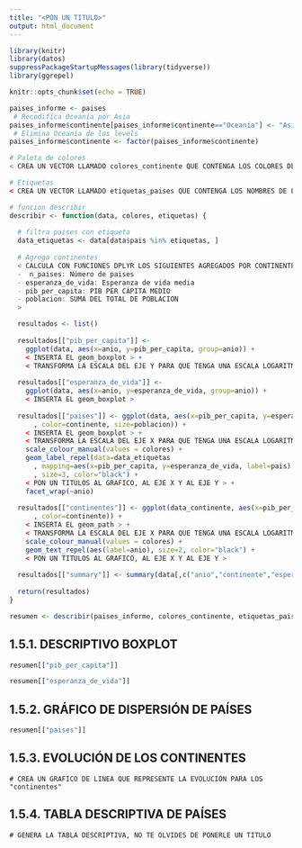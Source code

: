 ---
title: "<PON UN TITULO>"
output: html_document
---

```{r setup, include=FALSE}
library(knitr)
library(datos)
suppressPackageStartupMessages(library(tidyverse))
library(ggrepel)

knitr::opts_chunk$set(echo = TRUE)

paises_informe <- paises
 # Recodifica Oceanía por Asia
paises_informe$continente[paises_informe$continente=="Oceanía"] <- "Asia"
 # Elimina Oceanía de los levels
paises_informe$continente <- factor(paises_informe$continente)

# Paleta de colores
< CREA UN VECTOR LLAMADO colores_continente QUE CONTENGA LOS COLORES DE LOS CONTINENTES COM VALORES Y NOMO ETIQUETAS O "names" EL NOMBRE DE LOS CONTINENTES  SEGUN SE ESPECIFICA EN LA ACTIVIDAD 1.4 >

# Etiquetas
< CREA UN VECTOR LLAMADO etiquetas_paises QUE CONTENGA LOS NOMBRES DE LOS PAÍSES >

# funcion describir
describir <- function(data, colores, etiquetas) {
  
  # filtra paises con etiqueta
  data_etiquetas <- data[data$pais %in% etiquetas, ]
  
  # Agrega continentes
  < CALCULA CON FUNCIONES DPLYR LOS SIGUIENTES AGREGADOS POR CONTINENTE Y AÑO:
  -  n_paises: Número de paises
  - esperanza_de_vida: Esperanza de vida media
  - pib_per_capita: PIB PER CÁPITA MEDIO
  - poblacion: SUMA DEL TOTAL DE POBLACION
  >

  resultados <- list()
  
  resultados[["pib_per_capita"]] <- 
    ggplot(data, aes(x=anio, y=pib_per_capita, group=anio)) +
    < INSERTA EL geom_boxplot > +
    < TRANSFORMA LA ESCALA DEL EJE Y PARA QUE TENGA UNA ESCALA LOGARITMICA EN BASE 10 >
  
  resultados[["esperanza_de_vida"]] <- 
    ggplot(data, aes(x=anio, y=esperanza_de_vida, group=anio)) +
    < INSERTA EL geom_boxplot >
  
  resultados[["paises"]] <- ggplot(data, aes(x=pib_per_capita, y=esperanza_de_vida
      , color=continente, size=poblacion)) +
    < INSERTA EL geom_boxplot > +
    < TRANSFORMA LA ESCALA DEL EJE X PARA QUE TENGA UNA ESCALA LOGARITMICA EN BASE 10 > +
    scale_colour_manual(values = colores) +
    geom_label_repel(data=data_etiquetas
      , mapping=aes(x=pib_per_capita, y=esperanza_de_vida, label=pais)
      , size=3, color="black") +
    < PON UN TITULOS AL GRAFICO, AL EJE X Y AL EJE Y > +
    facet_wrap(~anio)
  
  resultados[["continentes"]] <- ggplot(data_continente, aes(x=pib_per_capita, y=esperanza_de_vida
      , color=continente)) +
    < INSERTA EL geom_path > +
    < TRANSFORMA LA ESCALA DEL EJE X PARA QUE TENGA UNA ESCALA LOGARITMICA EN BASE 10 > +
    scale_colour_manual(values = colores) +
    geom_text_repel(aes(label=anio), size=2, color="black") +
    < PON UN TITULOS AL GRAFICO, AL EJE X Y AL EJE Y >
  
  resultados[["summary"]] <- summary(data[,c("anio","continente","esperanza_de_vida","pib_per_capita")])
  
  return(resultados)
}

resumen <- describir(paises_informe, colores_continente, etiquetas_paises)
```

## 1.5.1. DESCRIPTIVO BOXPLOT

```{r, echo=FALSE, fig.width=11, fig.height=2, fig.cap="Boxplot PIB per càpita (Continente y año) - Escala Log10", fig.align="center",message=FALSE}
resumen[["pib_per_capita"]]
```

<AÑADE UN BREVE COMENTARIO DE LOS RESULTADOS>

```{r, echo=FALSE, fig.width=11, fig.height=2, fig.cap="Boxplot Esperanza de vida (Continente y año)", fig.align="center",message=FALSE}
resumen[["esperanza_de_vida"]]
```

<AÑADE UN BREVE COMENTARIO DE LOS RESULTADOS>


## 1.5.2. GRÁFICO DE DISPERSIÓN DE PAÍSES

```{r, echo=FALSE, fig.width=11,fig.height=8, fig.cap="Panel países (Fuente: Elaboración propia con datos de Gapminder)", fig.align="center",message=FALSE, dpi=150}
resumen[["paises"]]
```

<AÑADE UN BREVE COMENTARIO DE LOS RESULTADOS>

## 1.5.3. EVOLUCIÓN DE LOS CONTINENTES

```{}
# CREA UN GRAFICO DE LINEA QUE REPRESENTE LA EVOLUCIÓN PARA LOS "continentes"

```

## 1.5.4. TABLA DESCRIPTIVA DE PAÍSES 

```{}
# GENERA LA TABLA DESCRIPTIVA, NO TE OLVIDES DE PONERLE UN TITULO
```
